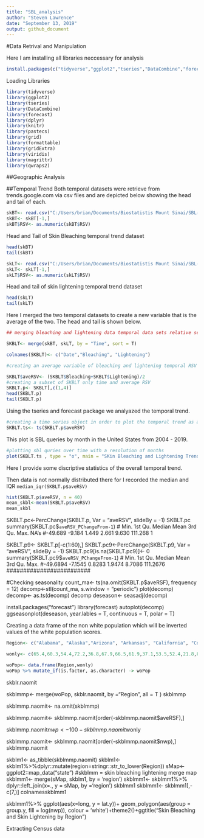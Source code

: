 ```yaml
---
title: "SBL_analysis"
author: "Steven Lawrence"
date: "September 13, 2019"
output: github_document
---
```


#Data Retrival and Manipulation

Here I am installing all libraries neccessary for analysis

```r
install.packages(c("tidyverse","ggplot2","tseries","DataCombine","forecast","dplyr","knitr","pastecs","grid","formattable","gridExtra","viridis","viewpoint"))

```
Loading Libraries

```r
library(tidyverse)
library(ggplot2)
library(tseries)
library(DataCombine)
library(forecast)
library(dplyr)
library(knitr)
library(pastecs)
library(grid)
library(formattable)
library(gridExtra)
library(viridis)
library(magrittr)
library(qwraps2)

```


##Geographic Analysis 


##Temporal Trend
Both temporal datasets were retrieve from trends.google.com via csv files and are depicted below showing the head and tail of each. 

```r
skBT<- read.csv("C:/Users/brian/Documents/Biostatistis Mount Sinai/SBL-Global/drive-download-20190913T154116Z-001/GtrendData/SkinBleachingTime0419.csv", header = T, sep = ",",stringsAsFactors = F, col.names = c("Time","RSV"))
skBT<- skBT[-1,]
skBT$RSV<- as.numeric(skBT$RSV)
```

Head and Tail of Skin Bleaching temporal trend dataset
```r
head(skBT)
tail(skBT)
```

```r
skLT<- read.csv("C:/Users/brian/Documents/Biostatistis Mount Sinai/SBL-Global/drive-download-20190913T154116Z-001/GtrendData/SkinLighteningTime0419.csv", header = T, sep = ",", stringsAsFactors = F, col.names = c("Time","RSV"))
skLT<- skLT[-1,]
skLT$RSV<- as.numeric(skLT$RSV)
```
Head and tail of skin lightening temporal trend dataset
```r

head(skLT)
tail(skLT)
```
Here I merged the two temporal datasets to create a new variable that is the average of the two.  The head and tail is shown below.

```r

## merging bleaching and lightening data temporal data sets relative search volumes by time##

SKBLT<- merge(skBT, skLT, by = "Time", sort = T)

colnames(SKBLT)<- c("Date","Bleaching", "Lightening")

#creating an average variable of bleaching and lightening temporal RSV's

SKBLT$aveRSV<- (SKBLT$Bleaching+SKBLT$Lightening)/2
#creating a subset of SKBLT only time and average RSV 
SKBLT.p<- SKBLT[,c(1,4)]
head(SKBLT.p)
tail(SKBLT.p)
```

Using the tseries and forecast package we analyazed the temporal trend. 

```r
#creating a time series object in order to plot the temporal trend as a time series element
SKBLT.ts<- ts(SKBLT.p$aveRSV)

```

This plot is SBL queries by month in the United States from 2004 - 2019. 
```r
#plotting sbl quries over time with a resolution of months 
plot(SKBLT.ts , type = "o", main = "SKin Bleaching and Lightening Trend from 2004 To 2019", xlab = "Months", ylab = "Relative Search Volume")
```
Here I provide some discriptive statistics of the overall temporal trend. 

Then data is not normally distributed there for I recorded the median and IQR `median_iqr(SKBLT.p$aveRSV)`
```r
hist(SKBLT.p$aveRSV, n = 40)
mean_skbl<-mean(SKBLT.p$aveRSV)
mean_skbl


```
SKBLT.pc<-PercChange(SKBLT.p, Var = "aveRSV", slideBy = -1)
SKBLT.pc
summary(SKBLT.pc$`aveRSV_PChangeFrom-1`)
#   Min. 1st Qu.  Median    Mean 3rd Qu.    Max.    NA's 
#-49.689  -9.184   1.449   2.661   9.630 111.268       1 

SKBLT.p9<- SKBLT.p[-c(1:60),]
SKBLT.pc9<-PercChange(SKBLT.p9, Var = "aveRSV", slideBy = -1)
SKBLT.pc9[is.na(SKBLT.pc9)]<- 0 
summary(SKBLT.pc9$`aveRSV_PChangeFrom-1`)
#     Min.  1st Qu.   Median     Mean  3rd Qu.     Max. 
#-49.6894  -7.1545   0.8283   1.9474   8.7086 111.2676
#########################

#Checking seasonality
count_ma<- ts(na.omit(SKBLT.p$aveRSF), frequency = 12)
decomp<-stl(count_ma, s.window = "periodic")
plot(decomp)
decomp<- as.ts(decomp)
decomp
deseason<- seasadj(decomp)

install.packages("forecast")
library(forecast)
autoplot(decomp)
ggseasonplot(deseason, year.lables = T, continuous = T, polar = T)

#########################

Creating a data frame of the non white population which will be inverted values of the white population scores. 
```r
Region<- c("Alabama", "Alaska","Arizona", "Arkansas", "California", "Colorado","Connecticut", "Delaware", "District of Columbia", "Florida", "Georgia", "Hawaii", "Idaho", "Illinois", "Indiana", "Iowa", "Kansas", "Kentucky", "Louisiana", "Maine", "Maryland", "Massachusetts", "Michigan", " Minnesota", "Mississippi", "Missouri", "Montana", "Nebraska", "Nevada","New Hampshire", "New Jersey", "New Mexico", "New York", "North Carolina", "North Dakota", "Ohio", "Oklahoma", "Oregon", "Pennsylvania", "Puerto Rico", "Rhode Island", "South Carolina", " South Dakota", "Tennessee", "Texas", "Utah", "Vermont", " Virginia", "Washington", "West Virginia", "Wisconsin", "Wyoming")

wonly<- c(65.4,60.3,54.4,72.2,36.8,67.9,66.5,61.9,37.1,53.5,52.4,21.8,81.7,61.0,78.9,85.3,75.7,84.3, 58.6,93.1,50.5,71.4,74.9,79.5,56.5, 79.3,85.9,78.6,48.7,90.0,54.9,37.1,55.4,62.8,84.0,78.7,65.3,75.3,76.1,0.8,72.0,63.7,81.4,73.7,41.5,78,92.5,61.5,68.0,92.1,81.1,83.8 )

woPop<- data.frame(Region,wonly)
woPop %>% mutate_if(is.factor, as.character) -> woPop


```
skblr.naomit

skblmmp<- merge(woPop, skblr.naomit, by ="Region", all = T )
skblmmp

skblmmp.naomit<- na.omit(skblmmp)

skblmmp.naomit<- skblmmp.naomit[order(-skblmmp.naomit$aveRSF),]

skblmmp.naomit$nwp<- 100 - skblmmp.naomit$wonly

skblmmp.naomit<- skblmmp.naomit[order(-skblmmp.naomit$nwp),]
skblmmp.naomit

skblm1<- as_tibble(skblmmp.naomit)
skblm1<- skblm1%>%dplyr::mutate(region=stringr::str_to_lower(Region))
sMap<- ggplot2::map_data("state")
#skblmm = skin bleaching lightening merge map
skblmm1<- merge(sMap, skblm1, by = 'region')
skblmm1<- skblmm1%>% dplyr::left_join(x=., y = sMap, by ='region')
skblmm1
skblmm1<- skblmm1[,-c(7,)]
colnamesskblmm1

skblmm1%>% ggplot(aes(x=long, y = lat.y))+ geom_polygon(aes(group = group.y, fill = log(nwp)), colour = 'white')+theme2()+ggtitle("Skin Bleaching and Skin Lightening by Region")


Extracting Census data
